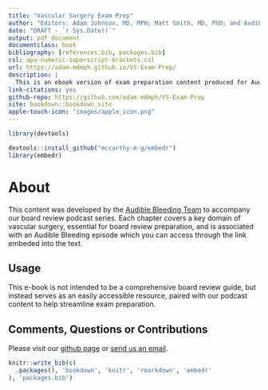```yaml
--- 
title: "Vascular Surgery Exam Prep"
author: "Editors: Adam Johnson, MD, MPH; Matt Smith, MD, PhD; and Audible Bleeding"
date: "DRAFT - `r Sys.Date()`"
output: pdf_document
documentclass: book
bibliography: [references.bib, packages.bib]
csl: apa-numeric-superscript-brackets.csl
url: https://adam-mdmph.github.io/VS-Exam-Prep/
description: |
  This is an ebook version of exam preparation content produced for Audible Bleeding: The Vascular Surgery Podcast, powered by the Society for Vascular Surgery
link-citations: yes
github-repo: https://github.com/adam-mdmph/VS-Exam-Prep
site: bookdown::bookdown_site
apple-touch-icon: "images/apple_icon.png"
---
```



```r
library(devtools)

devtools::install_github("mccarthy-m-g/embedr")
library(embedr)
```


# About

This content was developed by the [Audible Bleeding Team](https://www.audiblebleeding.com/about-1/) to accompany our board review podcast series.
Each chapter covers a key domain of vascular surgery, essential for board review preparation, and is associated with an Audible Bleeding episode which you can access through the link embeded into the text. 

## Usage 

This e-book is not intended to be a comprehensive board review guide, but instead serves as an easily accessible resource, paired with our podcast content to help streamline exam preparation.

## Comments, Questions or Contributions

Please visit our [github page](https://github.com/adam-mdmph/VS-Exam-Prep) or [send us an email](mailto:audiblebleeding@vascularsociety.org).


```r
knitr::write_bib(c(
  .packages(), 'bookdown', 'knitr', 'rmarkdown', 'embedr'
), 'packages.bib')
```
